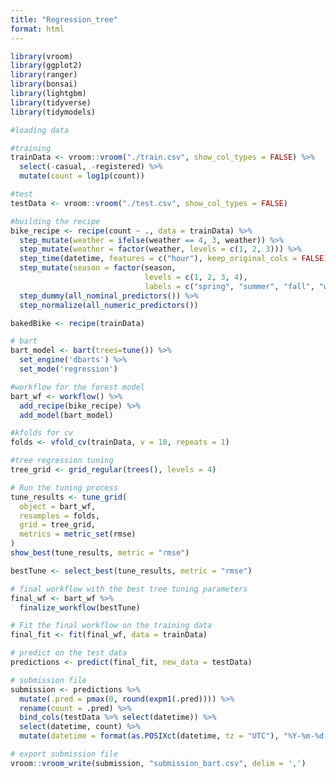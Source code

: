```yaml
---
title: "Regression_tree"
format: html
---
```


```r
library(vroom)
library(ggplot2)
library(ranger)
library(bonsai)
library(lightgbm)
library(tidyverse)
library(tidymodels)
```

```r
#loading data

#training
trainData <- vroom::vroom("./train.csv", show_col_types = FALSE) %>%
  select(-casual, -registered) %>%
  mutate(count = log1p(count))

#test
testData <- vroom::vroom("./test.csv", show_col_types = FALSE)
```

```r
#building the recipe
bike_recipe <- recipe(count ~ ., data = trainData) %>%
  step_mutate(weather = ifelse(weather == 4, 3, weather)) %>%
  step_mutate(weather = factor(weather, levels = c(1, 2, 3))) %>%
  step_time(datetime, features = c("hour"), keep_original_cols = FALSE) %>%
  step_mutate(season = factor(season,
                              levels = c(1, 2, 3, 4),
                              labels = c("spring", "summer", "fall", "winter"))) %>%
  step_dummy(all_nominal_predictors()) %>%
  step_normalize(all_numeric_predictors())

bakedBike <- recipe(trainData)
```

```r
# bart
bart_model <- bart(trees=tune()) %>% 
  set_engine('dbarts') %>% 
  set_mode('regression')

#workflow for the forest model
bart_wf <- workflow() %>%
  add_recipe(bike_recipe) %>% 
  add_model(bart_model)

#kfolds for cv
folds <- vfold_cv(trainData, v = 10, repeats = 1) 
```

```r
#tree regression tuning
tree_grid <- grid_regular(trees(), levels = 4)

# Run the tuning process
tune_results <- tune_grid(
  object = bart_wf,
  resamples = folds,
  grid = tree_grid,
  metrics = metric_set(rmse)
)
show_best(tune_results, metric = "rmse")
```

```r

bestTune <- select_best(tune_results, metric = "rmse")

# final workflow with the best tree tuning parameters
final_wf <- bart_wf %>%
  finalize_workflow(bestTune)

# Fit the final workflow on the training data
final_fit <- fit(final_wf, data = trainData)

# predict on the test data
predictions <- predict(final_fit, new_data = testData)

# submission file
submission <- predictions %>%
  mutate(.pred = pmax(0, round(expm1(.pred)))) %>%
  rename(count = .pred) %>%
  bind_cols(testData %>% select(datetime)) %>%
  select(datetime, count) %>%
  mutate(datetime = format(as.POSIXct(datetime, tz = "UTC"), "%Y-%m-%d %H:%M:%S"))

# export submission file
vroom::vroom_write(submission, "submission_bart.csv", delim = ',')
```

\
